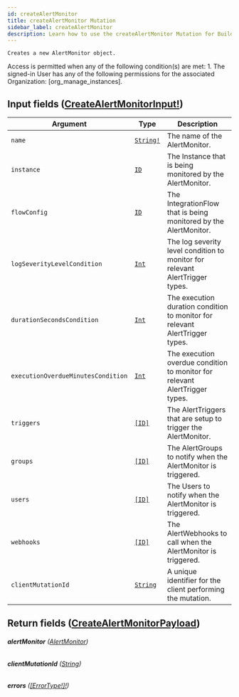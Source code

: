 ```yaml
---
id: createAlertMonitor
title: createAlertMonitor Mutation
sidebar_label: createAlertMonitor
description: Learn how to use the createAlertMonitor Mutation for Builder's API.
---
```


    Creates a new AlertMonitor object.

Access is permitted when any of the following condition(s) are met: 1. The signed-in User has any of the following permissions for the associated Organization: [org_manage_instances].

## Input fields ([CreateAlertMonitorInput!](/composer/builder/api/schema/input_object/CreateAlertMonitorInput.mdx))

| Argument                           | Type                                      | Description                                                                  |
| ---------------------------------- | ----------------------------------------- | ---------------------------------------------------------------------------- |
| `name`                             | [`String!`](/composer/builder/api/schema/scalar/String.mdx) | The name of the AlertMonitor.                                                |
| `instance`                         | [`ID`](/composer/builder/api/schema/scalar/ID.mdx)          | The Instance that is being monitored by the AlertMonitor.                    |
| `flowConfig`                       | [`ID`](/composer/builder/api/schema/scalar/ID.mdx)          | The IntegrationFlow that is being monitored by the AlertMonitor.             |
| `logSeverityLevelCondition`        | [`Int`](/composer/builder/api/schema/scalar/Int.mdx)        | The log severity level condition to monitor for relevant AlertTrigger types. |
| `durationSecondsCondition`         | [`Int`](/composer/builder/api/schema/scalar/Int.mdx)        | The execution duration condition to monitor for relevant AlertTrigger types. |
| `executionOverdueMinutesCondition` | [`Int`](/composer/builder/api/schema/scalar/Int.mdx)        | The execution overdue condition to monitor for relevant AlertTrigger types.  |
| `triggers`                         | [`[ID]`](/composer/builder/api/schema/scalar/ID.mdx)        | The AlertTriggers that are setup to trigger the AlertMonitor.                |
| `groups`                           | [`[ID]`](/composer/builder/api/schema/scalar/ID.mdx)        | The AlertGroups to notify when the AlertMonitor is triggered.                |
| `users`                            | [`[ID]`](/composer/builder/api/schema/scalar/ID.mdx)        | The Users to notify when the AlertMonitor is triggered.                      |
| `webhooks`                         | [`[ID]`](/composer/builder/api/schema/scalar/ID.mdx)        | The AlertWebhooks to call when the AlertMonitor is triggered.                |
| `clientMutationId`                 | [`String`](/composer/builder/api/schema/scalar/String.mdx)  | A unique identifier for the client performing the mutation.                  |

## Return fields ([CreateAlertMonitorPayload](/composer/builder/api/schema/object/CreateAlertMonitorPayload.mdx))

###### <b>alertMonitor</b> ([AlertMonitor](/composer/builder/api/schema/object/AlertMonitor.mdx))

###### <b>clientMutationId</b> ([String](/composer/builder/api/schema/scalar/String.mdx))

###### <b>errors</b> ([[ErrorType!]!](/composer/builder/api/schema/object/ErrorType.mdx))
